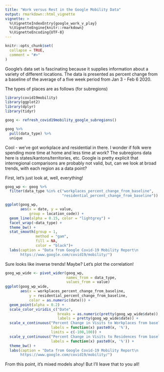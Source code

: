 ```yaml
---
title: "Work versus Rest in the Google Mobility Data"
output: rmarkdown::html_vignette
vignette: >
  %\VignetteIndexEntry{google_work_v_play}
  %\VignetteEngine{knitr::rmarkdown}
  %\VignetteEncoding{UTF-8}
---
```


```r
knitr::opts_chunk$set(
  collapse = TRUE,
  comment = "#>"
)
```

Google's data set is fascinating because it supplies information about a variety of different locations. The data is presented as percent change from a baseline of the average of a five week period from Jan 3 - Feb 6 2020.

The types of places are as follows (for subregions)

```r
library(covid19mobility)
library(ggplot2)
library(dplyr)
library(tidyr)

goog <- refresh_covid19mobility_google_subregions()

goog %>%
  pull(data_type) %>%
  unique
```

Cool - we've got workplace and residential in there. I wonder if folk were spending more time at home and less time at work? The subregions data here is states/kantons/territories, etc. Google is pretty explicit that interregional comparisons are probably not valid, but, can we look at broad trends, with each region as a data point?

First, let's just look at, well, everything!

```r
goog_wp <- goog %>%
  filter(data_type %in% c("workplaces_percent_change_from_baseline",
                          "residential_percent_change_from_baseline"))

ggplot(goog_wp,
       aes(x = date, y = value,
           group = location_code)) +
  geom_line(alpha = 0.15, color = "lightgrey") +
  facet_wrap(~data_type) +
  theme_bw() +
  stat_smooth(group = 1,
              method = "gam",
              fill = NA,
              color = "black")+
  labs(caption = "Data from Google Covid-19 Mobility Report\n
       https://www.google.com/covid19/mobility/")
```

Sure looks like inverse trends! Maybe? Let's plot the correlation!

```r
goog_wp_wide <- pivot_wider(goog_wp,
                            names_from = data_type,
                            values_from = value)
ggplot(goog_wp_wide,
       aes(x = workplaces_percent_change_from_baseline, 
           y = residential_percent_change_from_baseline,
           color = as.numeric(date))) +
  geom_point(alpha = 0.2) +
  scale_color_viridis_c("Date",
                        breaks = as.numeric(pretty(goog_wp_wide$date)),
                        labels = pretty(goog_wp_wide$date)) +
  scale_x_continuous("Percent Change in Visits to Workplaces from baseline",
                     labels = function(x) paste0(x, '%'),
                     limits = c(-100,100)) +
  scale_y_continuous("Percent Change in Visits to Residences from baseline",
                     labels = function(x) paste0(x, '%')) +
  theme_bw() +
  labs(caption = "Data from Google Covid-19 Mobility Report\n
       https://www.google.com/covid19/mobility/")
```


From this point, it's mixed models ahoy! But I'll leave that to you all!
